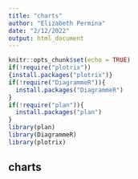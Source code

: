 ```yaml
---
title: "charts"
author: "Elizabeth Permina"
date: "2/12/2022"
output: html_document
---
```


```r
knitr::opts_chunk$set(echo = TRUE)
if(!require("plotrix"))
{install.packages("plotrix")}
if(!require("DiagrammeR")){
  install.packages("DiagrammeR")
}
if(!require("plan")){
  install.packages("plan")
}
library(plan)
library(DiagrammeR)
library(plotrix)
```

## charts